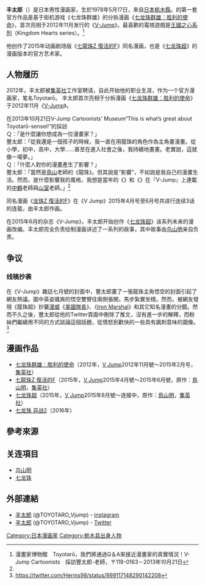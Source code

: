 {{noteTA|G1=DragonBall}}
{{Infobox 漫畫家
| 姓名       = 丰太郎
| 圖像       = Fumetti, al Comicon lezioni di manga da Toyotaro.jpg
| 圖像大小   = 
| 圖像說明   = 
| 本名       = 
| 日語原文   = とよたろう
| 羅馬字     = Toyotarō
| 出生日期   = 1978年5月17日
| 出生地點   = {{JPN}}[[栃木縣|栃木縣]]
| 逝世日期   = 
| 逝世地點   = 
| 國籍       = {{JPN}}
| 職業       = 漫畫家
| 活躍時期   = 2012年－
| 類型       = 少年漫畫
| 代表作     = 
| 獎項       = 
| 簽名       = 
| 官方網站   = 
}}
{{Japanese
| tablewidth = 
| image      = 
| width      = 
| japanese   = 
| kana       = とよたろう
| romaji     = Toyotarō
| kyujitai   = 
}}
'''丰太郎'''（{{lang|ja|とよたろう}}）是日本男性漫画家，生於1978年5月17日，來自[[日本|日本]][[栃木縣|栃木縣]]。的第一套官方作品是基于街机游戏《七龙珠群雄》的分拆漫画《[[七龙珠群雄|七龙珠群雄：胜利的使命]]》，首次亮相于2012年11月发行的《[[V-Jump|V-Jump]]》。最喜歡的電視遊戲是[[王國之心系列|王國之心系列]]（Kingdom Hearts series）。<ref name="#1">漫畫家博物館　Toyotarō，我們將通過Q＆A來接近漫畫家的真實情況！V-Jump Cartoonists　採訪豐太郎-老師，〒119-0163－2013年10月21日</ref>

他创作了2015年动画剧场版《[[七龍珠Z_復活的F|七龍珠Z 復活的F]]》同名漫画，也是《[[七龙珠超|七龙珠超]]》的漫画版本的官方艺术家。

== 人物履历 ==
2012年，丰太郎被[[集英社|集英社]]工作室聘请，自此开始他的职业生涯，作为一个官方漫画家，笔名Toyotarō。 
丰太郎首次亮相于分拆漫画《[[七龙珠群雄|七龙珠群雄：胜利的使命]]》于2012年11月《[[V-Jump|V-Jump]]》。

在2013年10月21日V-Jump Cartoonists’ Museum“This is what’s great about Toyotarō-sensei!”的採訪<br>
Ｑ：「是什麼讓你想成為一位漫畫家？」<br>
豐太郎：「從我還是一個孩子的時候，我一直在用龍珠的角色作為主角畫漫畫。從小學，初中，高中，大學……甚至在進入社會之後，我持續地畫畫。老實說，這就像一場夢。」<br>
Ｑ：「什麼人對你的漫畫產生了影響？」<br>
豐太郎：「當然是[[鳥山明|鳥山]]老師的《龍珠》。但其說是“影響”，不如說是我自己的漫畫生活。然而，是什麼影響我的風格，我想是當年的《{{link-ja|稍微回來一下的IQ博士|ちょっとだけかえってきた Dr.SLUMP|稍微回來一下的怪博士與機器娃娃}}》和《{{link-ja|貯金戰士Cashman|貯金戦士キャッシュマン}}》在『V-Jump』上連載的[[中鶴勝祥|中鶴]]老師與[[山室直儀|山室]]老師。」<ref name="#1"/>

同名漫画《[[七龍珠Z_復活的F|龙珠Z 復活的F]]》在《V Jump》2015年4月号至6月号共进行连续3话的连载，由丰太郎作画。

在2015年6月的杂志《V-Jump》，丰太郎开始创作《[[七龙珠超|七龙珠超]]》该系列未来的漫画改编。丰太郎完全负责绘制漫画讲述了一系列的故事，其中故事由[[鸟山明|鸟山明]]亲自负责。

== 争议 ==
=== 线稿抄袭===
在《V-Jump》雜誌七月號的封面中，豐太郎畫了一張龍珠主角悟空的封面引起了網友熱議。圖中英姿颯爽的悟空雙臂往兩側張開，馬步紮實坐穩。然而，被網友發現《龍珠超》抄襲[[漫威電影宇宙|漫威]]《[[美國隊長|美國隊長]]》、《[[Iron_Marshal|Iron Marshal]]》和其它知名漫畫的分鏡。然而不久之後，豐太郎從他的Twitter頁面中刪除了推文，沒有進一步的解釋，而粉絲們繼續用不同的方式談論這個話題，從憤怒到歡快的一些具有諷刺意味的圖像。<ref>https://twitter.com/Herms98/status/999117148290142208</ref>

== 漫画作品 ==
* [[七龍珠群雄|七龙珠群雄：胜利的使命]]（2012年，[[V_Jump|V Jump]]2012年11月號～2015年2月号，[[集英社|集英社]]）
* [[七龍珠Z_復活的F|七龍珠Z 復活的F]]（2015年，[[V_Jump|V Jump]]2015年4月號～2015年6月號，原作：[[鳥山明|鳥山明]]，[[集英社|集英社]]）
* [[七龙珠超|七龙珠超]]（2015年，[[V_Jump|V Jump]]2015年8月號～连接中，原作：[[鳥山明|鳥山明]]，[[集英社|集英社]]）
* [[七龙珠系列电子游戏列表#家用游戏机|七龙珠 异战2]]（2016年）

==參考來源==
{{reflist}}

== 关连項目 ==
*[[鸟山明|鸟山明]]
*[[七龙珠|七龙珠]]

== 外部連結 ==
*[https://www.instagram.com/toyotaro_vjump/ 丰太郎] {{Wayback|url=https://www.instagram.com/toyotaro_vjump/ |date=20201102043931 }} (@TOYOTARO_Vjump) - [[instagram|instagram]]
*[https://mobile.twitter.com/toyotaro_vjump 丰太郎] {{Wayback|url=https://mobile.twitter.com/toyotaro_vjump |date=20190221042457 }} (@TOYOTARO_Vjump) - [[Twitter|Twitter]]

{{DEFAULTSORT:Toyotarō}}
{{Authority control}}
[[Category:日本漫画家|Category:日本漫画家]]
[[Category:栃木县出身人物|Category:栃木县出身人物]]